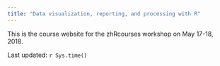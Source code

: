 ```yaml
---
title: "Data visualization, reporting, and processing with R"
---
```


This is the course website for the zhRcourses workshop on May 17-18, 2018.



Last updated: `r Sys.time()`
